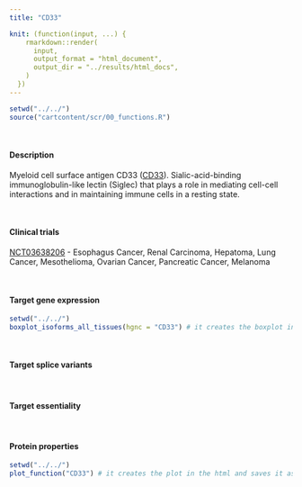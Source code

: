 ```yaml
---
title: "CD33"

knit: (function(input, ...) {
    rmarkdown::render(
      input,
      output_format = "html_document",
      output_dir = "../results/html_docs",
    )
  })
---
```


```r
setwd("../../")
source("cartcontent/scr/00_functions.R")
```

<br>

#### Description
Myeloid cell surface antigen CD33 ([CD33](https://www.uniprot.org/uniprot/P20138)). Sialic-acid-binding immunoglobulin-like lectin (Siglec) that plays a role in mediating cell-cell interactions and in maintaining immune cells in a resting state. 

<br> 

#### Clinical trials 
[NCT03638206](https://clinicaltrials.gov/ct2/show/NCT03638206) - Esophagus Cancer, Renal Carcinoma, Hepatoma, Lung Cancer, Mesothelioma, Ovarian Cancer, Pancreatic Cancer, Melanoma

<br>

#### Target gene expression
```r
setwd("../../")
boxplot_isoforms_all_tissues(hgnc = "CD33") # it creates the boxplot in the html and saves it as .pdf in the plot/isoform_expression folder
```
<br>

#### Target splice variants

<br>

#### Target essentiality

<br>

#### Protein properties
```r
setwd("../../")
plot_function("CD33") # it creates the plot in the html and saves it as .pdf in the plot/protein_properties folder
```